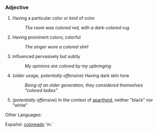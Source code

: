 === Adjective ===

# Having a particular color or kind of color
#: ''The room was colored red, with a dark-colored rug''
# Having prominent colors; colorful
#: ''The singer wore a colored shirt''
# Influenced pervasively but subtly
#: ''My opinions are colored by my upbringing''
# (''older usage, potentially offensive'') Having dark skin tone
#: ''Being of an older generation, they considered themselves "colored ladies"''
# (''potentially offensive'') In the context of [[apartheid]], neither "black" nor "white"

Other Languages:

Español: [[coloreado]] 'm.'